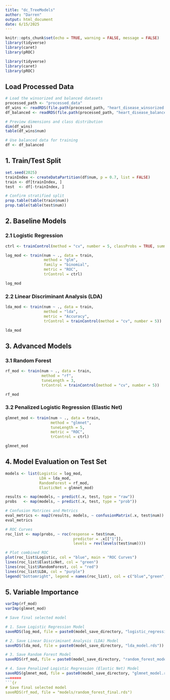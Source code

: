 ```yaml
---
title: "dc_TreeModels"
author: "Darren"
output: html_document
date: 6/15/2025
---
```


```r
knitr::opts_chunk$set(echo = TRUE, warning = FALSE, message = FALSE)
library(tidyverse)
library(caret)
library(pROC)

```
   
```r
library(tidyverse)
library(caret)
library(pROC)
```

## Load Processed Data

```r


# Load the winsorized and balanced datasets
processed_path <- "processed_data"
df_wins <- readRDS(file.path(processed_path, "heart_disease_winsorized.rds"))
df_balanced <- readRDS(file.path(processed_path, "heart_disease_balanced.rds"))

# Preview dimensions and class distribution
dim(df_wins)
table(df_wins$num)

# Use balanced data for training
df <- df_balanced
```

## 1. Train/Test Split

```r
set.seed(2025)
trainIndex <- createDataPartition(df$num, p = 0.7, list = FALSE)
train <- df[trainIndex, ]
test  <- df[-trainIndex, ]

# Confirm stratified split
prop.table(table(train$num))
prop.table(table(test$num))
```

## 2. Baseline Models

### 2.1 Logistic Regression


```r

ctrl <- trainControl(method = "cv", number = 5, classProbs = TRUE, summaryFunction = twoClassSummary)

log_mod <- train(num ~ ., data = train,
                 method = "glm",
                 family = "binomial",
                 metric = "ROC",
                 trControl = ctrl)

log_mod
```

### 2.2 Linear Discriminant Analysis (LDA)


```r

lda_mod <- train(num ~ ., data = train,
                 method = "lda",
                 metric = "Accuracy",
                 trControl = trainControl(method = "cv", number = 5))

lda_mod
```

## 3. Advanced Models

### 3.1 Random Forest

```r
rf_mod <- train(num ~ ., data = train,
                method = "rf",
                tuneLength = 3,
                trControl = trainControl(method = "cv", number = 5))

rf_mod
```

### 3.2 Penalized Logistic Regression (Elastic Net)

```r

glmnet_mod <- train(num ~ ., data = train,
                    method = "glmnet",
                    tuneLength = 5,
                    metric = "ROC",
                    trControl = ctrl)

glmnet_mod
```

## 4. Model Evaluation on Test Set


```r

models <- list(Logistic = log_mod,
               LDA = lda_mod,
               RandomForest = rf_mod,
               ElasticNet = glmnet_mod)

results <- map(models, ~ predict(.x, test, type = "raw"))
probs   <- map(models, ~ predict(.x, test, type = "prob"))

# Confusion Matrices and Metrics
eval_metrics <- map2(results, models, ~ confusionMatrix(.x, test$num))
eval_metrics

# ROC Curves
roc_list <- map(probs, ~ roc(response = test$num,
                              predictor = .x[["1"]],
                              levels = rev(levels(test$num))))

# Plot combined ROC
plot(roc_list$Logistic, col = "blue", main = "ROC Curves")
lines(roc_list$ElasticNet, col = "green")
lines(roc_list$RandomForest, col = "red")
lines(roc_list$LDA, col = "purple")
legend("bottomright", legend = names(roc_list), col = c("blue","green","red","purple"), lwd = 2)
```

## 5. Variable Importance

```r

varImp(rf_mod)
varImp(glmnet_mod)
```


```r
# Save final selected model

# 1. Save Logistic Regression Model
saveRDS(log_mod, file = paste0(model_save_directory, "logistic_regression_model.rds"))

# 2. Save Linear Discriminant Analysis (LDA) Model
saveRDS(lda_mod, file = paste0(model_save_directory, "lda_model.rds"))

# 3. Save Random Forest Model
saveRDS(rf_mod, file = paste0(model_save_directory, "random_forest_model.rds"))

# 4. Save Penalized Logistic Regression (Elastic Net) Model
saveRDS(glmnet_mod, file = paste0(model_save_directory, "glmnet_model.rds"))
=======
```{r
# Save final selected model
saveRDS(rf_mod, file = "models/random_forest_final.rds")

```

